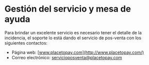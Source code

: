 # Gestión del servicio y mesa de ayuda

Para brindar un excelente servicio es necesario tener el detalle de la incidencia, el soporte lo está dando el servicio de pos-venta con los siguientes contactos:

* Página web: [www.placetopay.com](http://www.placetopay.com/)
* Correo electrónico: [servicioposventa@placetopay.com](mailto:servicioposventa@placetopay.com)